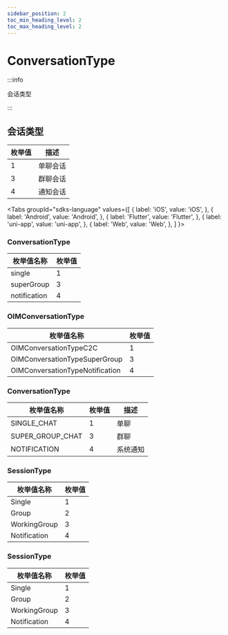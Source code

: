 ```yaml
---
sidebar_position: 2
toc_min_heading_level: 2
toc_max_heading_level: 2
---
```


# ConversationType

:::info

会话类型

:::

## 会话类型

| 枚举值 | 描述         |
| ------ | ------------ |
| 1      | 单聊会话         |
| 3      | 群聊会话     |
| 4      | 通知会话         |

<Tabs
groupId="sdks-language"
values={[
{ label: 'iOS', value: 'iOS', },
{ label: 'Android', value: 'Android', },
{ label: 'Flutter', value: 'Flutter', },
{ label: 'uni-app', value: 'uni-app', },
{ label: 'Web', value: 'Web', },
]
}>

<TabItem value="Flutter">

### ConversationType

| 枚举值名称   | 枚举值 |
| ------------ | ------ |
| single       | 1      |
| superGroup   | 3      |
| notification | 4      |

</TabItem>

<TabItem value="iOS">

### OIMConversationType

| 枚举值名称                      | 枚举值 |
| ------------------------------- | ------ |
| OIMConversationTypeC2C          | 1      |
| OIMConversationTypeSuperGroup   | 3      |
| OIMConversationTypeNotification | 4      |

</TabItem>

<TabItem value="Android">


### ConversationType

| 枚举值名称   | 枚举值 | 描述 |
| ------------ | ------ |------ |
| SINGLE_CHAT       | 1      | 单聊|
| SUPER_GROUP_CHAT   | 3      | 群聊|
| NOTIFICATION | 4      | 系统通知|


</TabItem>

<TabItem value="Web">

### SessionType

| 枚举值名称   | 枚举值 |
| ------------ | ------ |
| Single       | 1      |
| Group        | 2      |
| WorkingGroup | 3      |
| Notification | 4      |

</TabItem>

<TabItem value="uni-app">

### SessionType

| 枚举值名称   | 枚举值 |
| ------------ | ------ |
| Single       | 1      |
| Group        | 2      |
| WorkingGroup | 3      |
| Notification | 4      |

</TabItem>

</Tabs>
